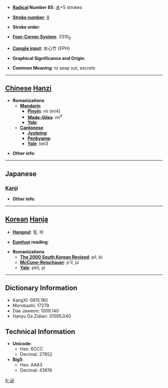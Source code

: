 * '''[[Wiktionary:Chinese radical index| Radical]] Number 85''': [[Wiktionary:Chinese radical index 水|水]]+5 strokes

* '''[[Wiktionary:Chinese total strokes index|Stroke number]]''': [[Wiktionary:Chinese total strokes index 8|8]]

* '''Stroke order''': 

* '''[[Wiktionary:Chinese four corner index|Four-Corner System]]''': 3310<sub>0</sub>

* '''[[Wiktionary:Chinese Cangjie index|Cangjie input]]''': 水心竹 (EPH)

* '''Graphical Significance and Origin''': 

* '''Common Meaning''': to seep out, excrete

----

== [[Chinese]] [[Hanzi]] ==

* '''Romanizations'''
** '''[[Mandarin]]'''
*** '''[[Pinyin]]''': mì (mi4)
*** '''[[Wade-Giles]]''': mi<sup>4</sup>
*** '''[[Yale]]''': 
** '''[[Cantonese]]'''
*** '''[[Jyutping]]''':
*** '''[[Penkyamp]]''': 
*** '''[[Yale]]''': bei3

* '''Other info''': 

----

==Japanese==
===[[Kanji]]===
{{kanji|on readings=[[ひつ]] (hitsu), [[ひ]] (hi)|kun readings=[[ながれる]] (nagareru), [[にじむ]] (nijimu)}}

* '''Other info''':  

----

== [[Korean]] [[Hanja]] ==

* '''[[Hangeul]]''': 필, 비

* '''[[Eumhun]] reading''': 

* '''Romanizations'''
** '''[[The 2000 South Korean Revised Romanization|The 2000 South Korean Revised]]''': pil, bi
** '''[[McCune-Reischauer]]''': p'il, pi
** '''[[Yale]]''': phil, pi

----

== Dictionary Information ==

* KangXi: 0615.180
* Morobashi: 17279
* Dae Jaweon: 1009.140
* Hanyu Da Zidian: 31595.040

== Technical Information ==

* '''Unicode''':
** Hex: 6CCC
** Decimal: 27852
* '''Big5''':
** Hex: AA63
** Decimal: 43619

[[fr:泌]]
